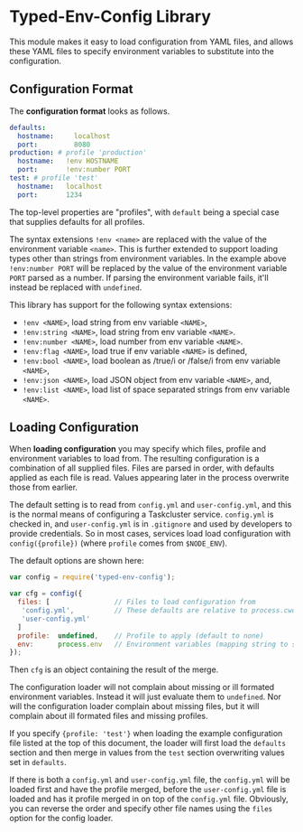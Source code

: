 # Typed-Env-Config Library

This module makes it easy to load configuration from YAML files, and allows
these YAML files to specify environment variables to substitute into the
configuration.

Configuration Format
--------------------

The **configuration format** looks as follows.
```yaml
defaults:
  hostname:     localhost
  port:         8080
production: # profile 'production'
  hostname:   !env HOSTNAME
  port:       !env:number PORT
test: # profile 'test'
  hostname:   localhost
  port:       1234
```

The top-level properties are "profiles", with `default` being a special case
that supplies defaults for all profiles.

The syntax extensions `!env <name>` are replaced with the value of the
environment variable `<name>`. This is further extended to support loading
types other than strings from environment variables. In the example above
`!env:number PORT` will be replaced by the value of the environment variable
`PORT` parsed as a number. If parsing the environment variable fails, it'll
instead be replaced with `undefined`.

This library has support for the following syntax extensions:

 * `!env <NAME>`, load string from env variable `<NAME>`,
 * `!env:string <NAME>`, load string from env variable `<NAME>`.
 * `!env:number <NAME>`, load number from env variable `<NAME>`.
 * `!env:flag <NAME>`, load true if env variable `<NAME>` is defined,
 * `!env:bool <NAME>`, load boolean as /true/i or /false/i from env
    variable `<NAME>`,
 * `!env:json <NAME>`, load JSON object from env variable `<NAME>`, and,
 * `!env:list <NAME>`, load list of space separated strings from env
    variable `<NAME>`.

Loading Configuration
---------------------

When **loading configuration** you may specify which files, profile and
environment variables to load from.  The resulting configuration is a
combination of all supplied files.  Files are parsed in order, with defaults
applied as each file is read.  Values appearing later in the process overwrite
those from earlier.

The default setting is to read from `config.yml` and `user-config.yml`, and
this is the normal means of configuring a Taskcluster service.  `config.yml` is
checked in, and `user-config.yml` is in `.gitignore` and used by developers to
provide credentials. So in most cases, services load load configuration with
`config({profile})` (where `profile` comes from `$NODE_ENV`).

The default options are shown here:
```js
var config = require('typed-env-config');

var cfg = config({
  files: [                // Files to load configuration from
   'config.yml',          // These defaults are relative to process.cwd
   'user-config.yml'
  ]
  profile:  undefined,    // Profile to apply (default to none)
  env:      process.env   // Environment variables (mapping string to strings)
});
```

Then `cfg` is an object containing the result of the merge.

The configuration loader will not complain about missing or ill formated
environment variables. Instead it will just evaluate them to `undefined`. Nor will
the configuration loader complain about missing files, but it will complain
about ill formated files and missing profiles.

If you specify `{profile: 'test'}` when loading the example configuration file
listed at the top of this document, the loader will first load the `defaults`
section and then merge in values from the `test` section overwriting
values set in `defaults`.

If there is both a `config.yml` and `user-config.yml` file, the `config.yml`
will be loaded first and have the profile merged, before the `user-config.yml`
file is loaded and has it profile merged in on top of the `config.yml` file.
Obviously, you can reverse the order and specify other file names using the
`files` option for the config loader.
